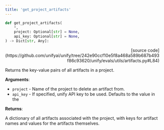 ```yaml
---
title: 'get_project_artifacts'
---
```


```python
def get_project_artifacts(
    *,
    project: Optional[str] = None,
    api_key: Optional[str] = None,
) -> Dict[str, Any]:
```

<p align="right">[source code](https://github.com/unifyai/unify/tree/242e90ccf10e5f8a468a589b687b493f86c93620/unify/evals/utils/artifacts.py#L84)</p>

Returns the key-value pairs of all artifacts in a project.

**Arguments**:

- `project` - Name of the project to delete an artifact from.
- `api_key` - If specified, unify API key to be used. Defaults to the value in the



**Returns**:

A dictionary of all artifacts associated with the project, with keys for
artifact names and values for the artifacts themselves.